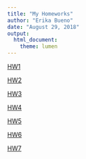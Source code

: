 ```yaml
---
title: "My Homeworks"
author: "Erika Bueno"
date: "August 29, 2018"
output: 
  html_document: 
    theme: lumen
---
```


[HW1](https://eribue.github.io/COMP-BIOL/) 

[HW2](Lab2.html)

[HW3](Lab3.pdf)

[HW4](Lab4.html)

[HW5](Lab5.html)

[HW6](Lab6.html)

[HW7](Lab7.html)


